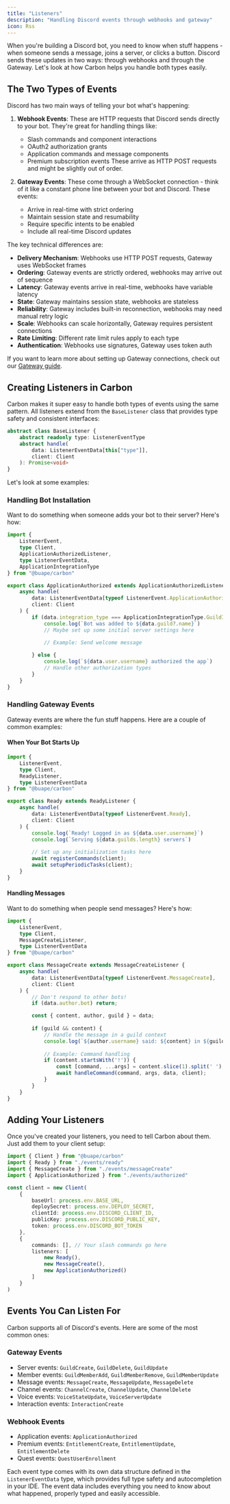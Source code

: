 ```yaml
---
title: "Listeners" 
description: "Handling Discord events through webhooks and gateway"
icon: Rss
---
```


When you're building a Discord bot, you need to know when stuff happens - when someone sends a message, joins a server, or clicks a button. Discord sends these updates in two ways: through webhooks and through the Gateway. Let's look at how Carbon helps you handle both types easily.

## The Two Types of Events

Discord has two main ways of telling your bot what's happening:

1. **Webhook Events**: These are HTTP requests that Discord sends directly to your bot. They're great for handling things like:
   - Slash commands and component interactions
   - OAuth2 authorization grants
   - Application commands and message components
   - Premium subscription events
   These arrive as HTTP POST requests and might be slightly out of order.

2. **Gateway Events**: These come through a WebSocket connection - think of it like a constant phone line between your bot and Discord. These events:
   - Arrive in real-time with strict ordering
   - Maintain session state and resumability
   - Require specific intents to be enabled
   - Include all real-time Discord updates

The key technical differences are:
- **Delivery Mechanism**: Webhooks use HTTP POST requests, Gateway uses WebSocket frames
- **Ordering**: Gateway events are strictly ordered, webhooks may arrive out of sequence
- **Latency**: Gateway events arrive in real-time, webhooks have variable latency
- **State**: Gateway maintains session state, webhooks are stateless
- **Reliability**: Gateway includes built-in reconnection, webhooks may need manual retry logic
- **Scale**: Webhooks can scale horizontally, Gateway requires persistent connections
- **Rate Limiting**: Different rate limit rules apply to each type
- **Authentication**: Webhooks use signatures, Gateway uses token auth

If you want to learn more about setting up Gateway connections, check out our [Gateway guide](/plugins/gateway).

## Creating Listeners in Carbon

Carbon makes it super easy to handle both types of events using the same pattern. All listeners extend from the `BaseListener` class that provides type safety and consistent interfaces:

```typescript
abstract class BaseListener {
	abstract readonly type: ListenerEventType
	abstract handle(
		data: ListenerEventData[this["type"]],
		client: Client
	): Promise<void>
}
```

Let's look at some examples:

### Handling Bot Installation

Want to do something when someone adds your bot to their server? Here's how:

```typescript title="src/events/authorized.ts"
import { 
	ListenerEvent,
	type Client,
	ApplicationAuthorizedListener,
	type ListenerEventData,
	ApplicationIntegrationType
} from "@buape/carbon"

export class ApplicationAuthorized extends ApplicationAuthorizedListener {
	async handle(
		data: ListenerEventData[typeof ListenerEvent.ApplicationAuthorized],
		client: Client
	) {
		if (data.integration_type === ApplicationIntegrationType.GuildInstall) {
			console.log(`Bot was added to ${data.guild?.name}`)
			// Maybe set up some initial server settings here
			
			// Example: Send welcome message

		} else {
			console.log(`${data.user.username} authorized the app`)
			// Handle other authorization types
		}
	}
}
```

### Handling Gateway Events

Gateway events are where the fun stuff happens. Here are a couple of common examples:

#### When Your Bot Starts Up

```typescript title="src/events/ready.ts"
import { 
	ListenerEvent,
	type Client,
	ReadyListener,
	type ListenerEventData 
} from "@buape/carbon"

export class Ready extends ReadyListener {
	async handle(
		data: ListenerEventData[typeof ListenerEvent.Ready],
		client: Client
	) {
		console.log(`Ready! Logged in as ${data.user.username}`)
		console.log(`Serving ${data.guilds.length} servers`)
		
		// Set up any initialization tasks here
		await registerCommands(client);
		await setupPeriodicTasks(client);
	}
}
```

#### Handling Messages

Want to do something when people send messages? Here's how:

```typescript title="src/events/messageCreate.ts"
import { 
	ListenerEvent,
	type Client,
	MessageCreateListener,
	type ListenerEventData 
} from "@buape/carbon"

export class MessageCreate extends MessageCreateListener {
	async handle(
		data: ListenerEventData[typeof ListenerEvent.MessageCreate],
		client: Client
	) {
		// Don't respond to other bots!
		if (data.author.bot) return;

		const { content, author, guild } = data;
		
		if (guild && content) {
			// Handle the message in a guild context
			console.log(`${author.username} said: ${content} in ${guild.name}`);
			
			// Example: Command handling
			if (content.startsWith('!')) {
				const [command, ...args] = content.slice(1).split(' ');
				await handleCommand(command, args, data, client);
			}
		}
	}
}
```

## Adding Your Listeners

Once you've created your listeners, you need to tell Carbon about them. Just add them to your client setup:

```typescript title="src/index.ts"
import { Client } from "@buape/carbon"
import { Ready } from "./events/ready"
import { MessageCreate } from "./events/messageCreate"
import { ApplicationAuthorized } from "./events/authorized"

const client = new Client(
	{
		baseUrl: process.env.BASE_URL,
		deploySecret: process.env.DEPLOY_SECRET,
		clientId: process.env.DISCORD_CLIENT_ID,
		publicKey: process.env.DISCORD_PUBLIC_KEY,
		token: process.env.DISCORD_BOT_TOKEN
	},
	{
		commands: [], // Your slash commands go here
		listeners: [
			new Ready(),
			new MessageCreate(),
			new ApplicationAuthorized()
		]
	}
)
```

## Events You Can Listen For

Carbon supports all of Discord's events. Here are some of the most common ones:

### Gateway Events
- Server events: `GuildCreate`, `GuildDelete`, `GuildUpdate`
- Member events: `GuildMemberAdd`, `GuildMemberRemove`, `GuildMemberUpdate`
- Message events: `MessageCreate`, `MessageUpdate`, `MessageDelete`
- Channel events: `ChannelCreate`, `ChannelUpdate`, `ChannelDelete`
- Voice events: `VoiceStateUpdate`, `VoiceServerUpdate`
- Interaction events: `InteractionCreate`

### Webhook Events
- Application events: `ApplicationAuthorized`
- Premium events: `EntitlementCreate`, `EntitlementUpdate`, `EntitlementDelete`
- Quest events: `QuestUserEnrollment`

Each event type comes with its own data structure defined in the `ListenerEventData` type, which provides full type safety and autocompletion in your IDE. The event data includes everything you need to know about what happened, properly typed and easily accessible.
